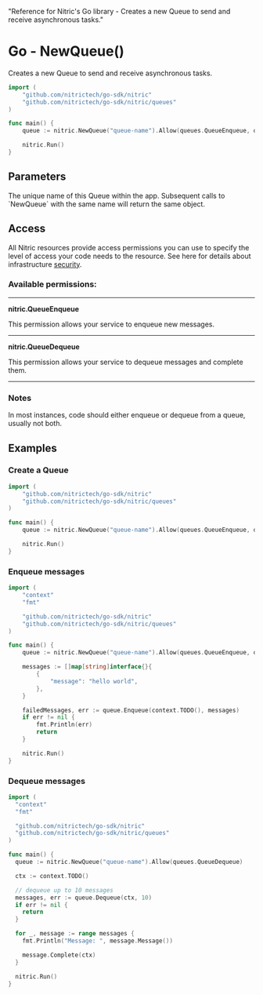   "Reference for Nitric's Go library - Creates a new Queue to send and receive asynchronous tasks."

# Go - NewQueue()

Creates a new Queue to send and receive asynchronous tasks.

```go
import (
	"github.com/nitrictech/go-sdk/nitric"
	"github.com/nitrictech/go-sdk/nitric/queues"
)

func main() {
	queue := nitric.NewQueue("queue-name").Allow(queues.QueueEnqueue, queues.QueueDequeue)

	nitric.Run()
}
```

## Parameters

<Properties>
  <Property name="name" required type="string">
    The unique name of this Queue within the app. Subsequent calls to `NewQueue`
    with the same name will return the same object.
  </Property>
</Properties>

## Access

All Nitric resources provide access permissions you can use to specify the level of access your code needs to the resource. See here for details about infrastructure [security](/get-started/foundations/infrastructure/security).

### Available permissions:

---

**nitric.QueueEnqueue**

This permission allows your service to enqueue new messages.

---

**nitric.QueueDequeue**

This permission allows your service to dequeue messages and complete them.

---

### Notes

In most instances, code should either enqueue or dequeue from a queue, usually not both.

## Examples

### Create a Queue

```go
import (
	"github.com/nitrictech/go-sdk/nitric"
	"github.com/nitrictech/go-sdk/nitric/queues"
)

func main() {
	queue := nitric.NewQueue("queue-name").Allow(queues.QueueEnqueue, queues.QueueDequeue)

	nitric.Run()
}
```

### Enqueue messages

```go
import (
	"context"
	"fmt"

	"github.com/nitrictech/go-sdk/nitric"
	"github.com/nitrictech/go-sdk/nitric/queues"
)

func main() {
	queue := nitric.NewQueue("queue-name").Allow(queues.QueueEnqueue, queues.QueueDequeue)

	messages := []map[string]interface{}{
		{
			"message": "hello world",
		},
	}

	failedMessages, err := queue.Enqueue(context.TODO(), messages)
	if err != nil {
		fmt.Println(err)
		return
	}

	nitric.Run()
}
```

### Dequeue messages

```go
import (
  "context"
  "fmt"

  "github.com/nitrictech/go-sdk/nitric"
  "github.com/nitrictech/go-sdk/nitric/queues"
)

func main() {
  queue := nitric.NewQueue("queue-name").Allow(queues.QueueDequeue)

  ctx := context.TODO()

  // dequeue up to 10 messages
  messages, err := queue.Dequeue(ctx, 10)
  if err != nil {
    return
  }

  for _, message := range messages {
    fmt.Println("Message: ", message.Message())

    message.Complete(ctx)
  }

  nitric.Run()
}
```
